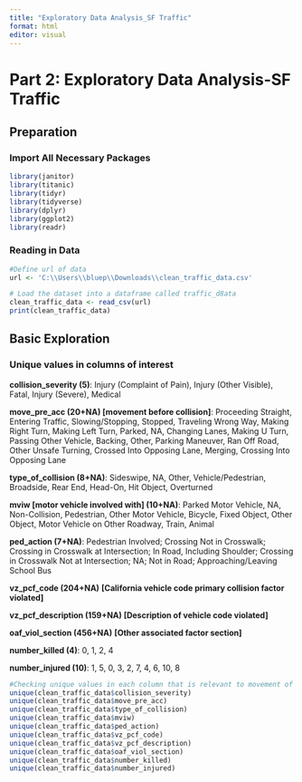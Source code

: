 ```yaml
---
title: "Exploratory Data Analysis_SF Traffic"
format: html
editor: visual
---
```


# Part 2: Exploratory Data Analysis-SF Traffic

## Preparation

### Import All Necessary Packages

```r
library(janitor)
library(titanic)
library(tidyr) 
library(tidyverse) 
library(dplyr) 
library(ggplot2) 
library(readr)
```

### Reading in Data

```r
#Define url of data
url <- 'C:\\Users\\bluep\\Downloads\\clean_traffic_data.csv'

# Load the dataset into a dataframe called traffic_d8ata
clean_traffic_data <- read_csv(url)
print(clean_traffic_data)
```

## Basic Exploration

### Unique values in columns of interest

**collision_severity (5)**: Injury (Complaint of Pain), Injury (Other Visible), Fatal, Injury (Severe), Medical

**move_pre_acc (20+NA) \[movement before collision\]**: Proceeding Straight, Entering Traffic, Slowing/Stopping, Stopped, Traveling Wrong Way, Making Right Turn, Making Left Turn, Parked, NA, Changing Lanes, Making U Turn, Passing Other Vehicle, Backing, Other, Parking Maneuver, Ran Off Road, Other Unsafe Turning, Crossed Into Opposing Lane, Merging, Crossing Into Opposing Lane

**type_of_collision (8+NA)**: Sideswipe, NA, Other, Vehicle/Pedestrian, Broadside, Rear End, Head-On, Hit Object, Overturned

**mviw \[motor vehicle involved with\] (10+NA)**: Parked Motor Vehicle, NA, Non-Collision, Pedestrian, Other Motor Vehicle, Bicycle, Fixed Object, Other Object, Motor Vehicle on Other Roadway, Train, Animal

**ped_action (7+NA)**: Pedestrian Involved; Crossing Not in Crosswalk; Crossing in Crosswalk at Intersection; In Road, Including Shoulder; Crossing in Crosswalk Not at Intersection; NA; Not in Road; Approaching/Leaving School Bus

**vz_pcf_code (204+NA)** **\[California vehicle code primary collision factor violated\]**

**vz_pcf_description (159+NA) \[Description of vehicle code violated\]**

**oaf_viol_section (456+NA)** **\[Other associated factor section\]**

**number_killed (4)**: 0, 1, 2, 4

**number_injured (10)**: 1, 5, 0, 3, 2, 7, 4, 6, 10, 8

```r
#Checking unique values in each column that is relevant to movement of vehicles and severity of crash
unique(clean_traffic_data$collision_severity) 
unique(clean_traffic_data$move_pre_acc) 
unique(clean_traffic_data$type_of_collision) 
unique(clean_traffic_data$mviw) 
unique(clean_traffic_data$ped_action) 
unique(clean_traffic_data$vz_pcf_code) 
unique(clean_traffic_data$vz_pcf_description) 
unique(clean_traffic_data$oaf_viol_section) 
unique(clean_traffic_data$number_killed) 
unique(clean_traffic_data$number_injured) 
```
